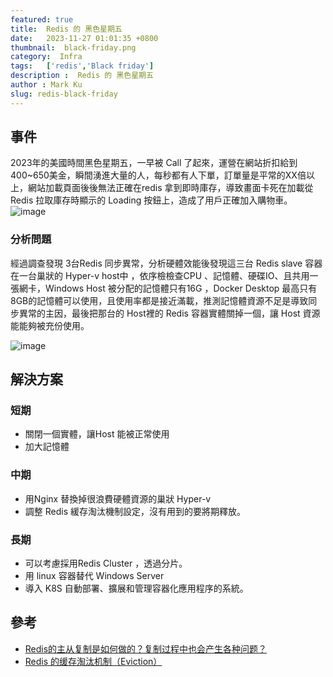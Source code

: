 ```yaml
---
featured: true
title:  Redis 的 黑色星期五 
date:   2023-11-27 01:01:35 +0800
thumbnail:  black-friday.png
category:  Infra
tags:   ['redis','Black friday']
description :  Redis 的 黑色星期五 
author : Mark Ku
slug: redis-black-friday
---
```

## 事件
2023年的美國時間黑色星期五，一早被 Call 了起來，運營在網站折扣給到 400~650美金，瞬間湧進大量的人，每秒都有人下單，訂單量是平常的XX倍以上，網站加載頁面後後無法正確在redis 拿到即時庫存，導致畫面卡死在加載從 Redis 拉取庫存時顯示的 Loading 按鈕上，造成了用戶正確加入購物車。
![image](2.png)

### 分析問題
經過調查發現 3台Redis 同步異常，分析硬體效能後發現這三台 Redis slave 容器在一台巢狀的 Hyper-v host中 ，依序檢檢查CPU 、記憶體、硬碟IO、且共用一張網卡，Windows Host 被分配的記憶體只有16G ，Docker Desktop 最高只有 8GB的記憶體可以使用，且使用率都是接近滿載，推測記憶體資源不足是導致同步異常的主因，最後把那台的 Host裡的 Redis 容器實體關掉一個，讓 Host 資源能能夠被充份使用。

![image](3.png)

## 解決方案
### 短期
* 關閉一個實體，讓Host 能被正常使用
* 加大記憶體

### 中期
* 用Nginx 替換掉很浪費硬體資源的巢狀 Hyper-v
* 調整 Redis 緩存淘汰機制設定，沒有用到的要將期釋放。

### 長期
* 可以考慮採用Redis Cluster ，透過分片。
* 用 linux 容器替代 Windows Server 
* 導入 K8S 自動部署、擴展和管理容器化應用程序的系統。

## 參考
* [Redis的主从复制是如何做的？复制过程中也会产生各种问题？](https://juejin.cn/post/7151593533130948621)
* [Redis 的缓存淘汰机制（Eviction）](https://www.cnblogs.com/buttercup/p/13888110.html)